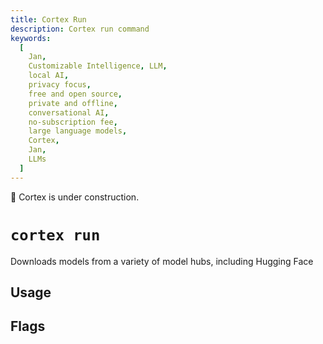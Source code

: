 ```yaml
---
title: Cortex Run
description: Cortex run command
keywords:
  [
    Jan,
    Customizable Intelligence, LLM,
    local AI,
    privacy focus,
    free and open source,
    private and offline,
    conversational AI,
    no-subscription fee,
    large language models,
    Cortex,
    Jan,
    LLMs
  ]
---
```



<Callout type="warning">
🚧 Cortex is under construction.
</Callout>

# `cortex run`

Downloads models from a variety of model hubs, including Hugging Face

## Usage

## Flags


